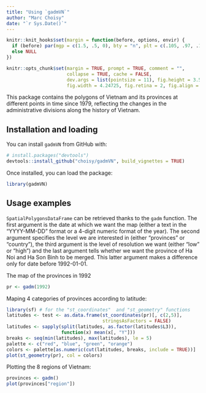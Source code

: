 ```yaml
---
title: "Using `gadmVN`"
author: "Marc Choisy"
date: "`r Sys.Date()`"
---
```


```r
knitr::knit_hooks$set(margin = function(before, options, envir) {
  if (before) par(mgp = c(1.5, .5, 0), bty = "n", plt = c(.105, .97, .13, .97))
  else NULL
})

knitr::opts_chunk$set(margin = TRUE, prompt = TRUE, comment = "",
                      collapse = TRUE, cache = FALSE,
                      dev.args = list(pointsize = 11), fig.height = 3.5,
                      fig.width = 4.24725, fig.retina = 2, fig.align = "center")
```

This package contains the polygons of Vietnam and its provinces at different
points in time since 1979, reflecting the changes in the administrative
divisions along the history of Vietnam.

## Installation and loading

You can install `gadmVN` from GitHub with:

```r
# install.packages("devtools")
devtools::install_github("choisy/gadmVN", build_vignettes = TRUE)
```

Once installed, you can load the package:

```r
library(gadmVN)
```


## Usage examples

`SpatialPolygonsDataFrame` can be retrieved thanks to the `gadm` function. The
first argument is the date at which we want the map (either a text in the
"YYYY-MM-DD" format or a 4-digit numeric format of the year). The second
argument specifies the level we are interested in (either "provinces" or
"country"), the third argument is the level of resolution we want (either "low"
or "high") and the last argument tells whether we want the province of Ha Noi
and Ha Son Binh to be merged. This latter argument makes a difference only for
date before 1992-01-01.

The map of the provinces in 1992

```r
pr <- gadm(1992)
```

Maping 4 categories of provinces according to latitude:

```r
library(sf) # for the "st_coordinates"  and "st_geometry" functions
latitudes <- test <- as.data.frame(st_coordinates(pr)[, c(2,5)],
                                   stringsAsFactors = FALSE)
latitudes <- sapply(split(latitudes, as.factor(latitudes$L3)),
                    function(x) mean(x[, "Y"]))
breaks <- seq(min(latitudes), max(latitudes), le = 5)
palette <- c("red", "blue", "green", "orange")
colors <- palette[as.numeric(cut(latitudes, breaks, include = TRUE))]
plot(st_geometry(pr), col = colors)
```

Plotting the 8 regions of Vietnam:

```r
provinces <- gadm()
plot(provinces["region"])
```
